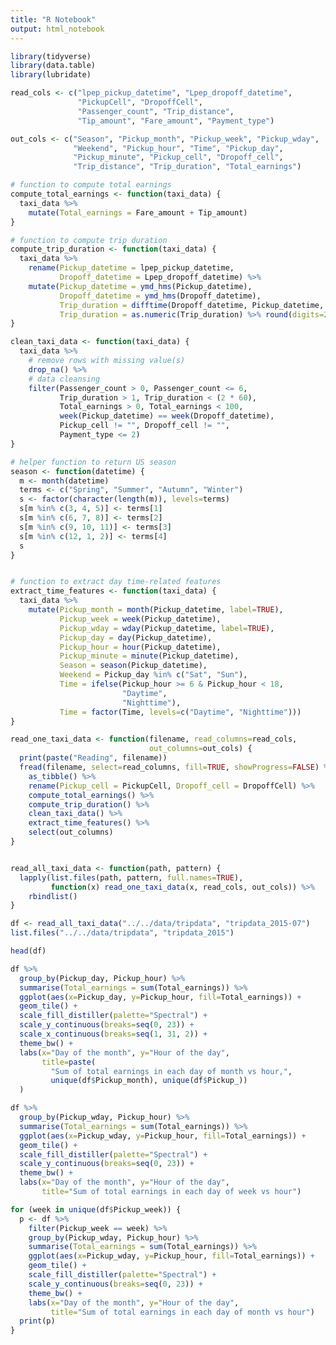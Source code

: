 ```yaml
---
title: "R Notebook"
output: html_notebook
---
```


```r
library(tidyverse)
library(data.table)
library(lubridate)
```


```r
read_cols <- c("lpep_pickup_datetime", "Lpep_dropoff_datetime", 
               "PickupCell", "DropoffCell",
               "Passenger_count", "Trip_distance", 
               "Tip_amount", "Fare_amount", "Payment_type")

out_cols <- c("Season", "Pickup_month", "Pickup_week", "Pickup_wday", 
              "Weekend", "Pickup_hour", "Time", "Pickup_day", 
              "Pickup_minute", "Pickup_cell", "Dropoff_cell",
              "Trip_distance", "Trip_duration", "Total_earnings")

# function to compute total earnings
compute_total_earnings <- function(taxi_data) {
  taxi_data %>%
    mutate(Total_earnings = Fare_amount + Tip_amount)
}

# function to compute trip duration
compute_trip_duration <- function(taxi_data) {
  taxi_data %>%
    rename(Pickup_datetime = lpep_pickup_datetime,
           Dropoff_datetime = Lpep_dropoff_datetime) %>%
    mutate(Pickup_datetime = ymd_hms(Pickup_datetime),
           Dropoff_datetime = ymd_hms(Dropoff_datetime),
           Trip_duration = difftime(Dropoff_datetime, Pickup_datetime, units="mins"),
           Trip_duration = as.numeric(Trip_duration) %>% round(digits=2))
}

clean_taxi_data <- function(taxi_data) {
  taxi_data %>%
    # remove rows with missing value(s)
    drop_na() %>%
    # data cleansing
    filter(Passenger_count > 0, Passenger_count <= 6,
           Trip_duration > 1, Trip_duration < (2 * 60),
           Total_earnings > 0, Total_earnings < 100,
           week(Pickup_datetime) == week(Dropoff_datetime),
           Pickup_cell != "", Dropoff_cell != "",
           Payment_type <= 2)
}

# helper function to return US season
season <- function(datetime) {
  m <- month(datetime)
  terms <- c("Spring", "Summer", "Autumn", "Winter")
  s <- factor(character(length(m)), levels=terms)
  s[m %in% c(3, 4, 5)] <- terms[1]
  s[m %in% c(6, 7, 8)] <- terms[2]
  s[m %in% c(9, 10, 11)] <- terms[3]
  s[m %in% c(12, 1, 2)] <- terms[4]
  s
}


# function to extract day time-related features
extract_time_features <- function(taxi_data) {
  taxi_data %>%
    mutate(Pickup_month = month(Pickup_datetime, label=TRUE),
           Pickup_week = week(Pickup_datetime),
           Pickup_wday = wday(Pickup_datetime, label=TRUE),
           Pickup_day = day(Pickup_datetime),
           Pickup_hour = hour(Pickup_datetime),
           Pickup_minute = minute(Pickup_datetime),
           Season = season(Pickup_datetime),
           Weekend = Pickup_day %in% c("Sat", "Sun"),
           Time = ifelse(Pickup_hour >= 6 & Pickup_hour < 18,
                         "Daytime",
                         "Nighttime"),
           Time = factor(Time, levels=c("Daytime", "Nighttime")))
}

read_one_taxi_data <- function(filename, read_columns=read_cols,
                               out_columns=out_cols) {
  print(paste("Reading", filename))
  fread(filename, select=read_columns, fill=TRUE, showProgress=FALSE) %>%
    as_tibble() %>%
    rename(Pickup_cell = PickupCell, Dropoff_cell = DropoffCell) %>%
    compute_total_earnings() %>%
    compute_trip_duration() %>%
    clean_taxi_data() %>%
    extract_time_features() %>%
    select(out_columns)
}


read_all_taxi_data <- function(path, pattern) {
  lapply(list.files(path, pattern, full.names=TRUE), 
         function(x) read_one_taxi_data(x, read_cols, out_cols)) %>%
    rbindlist()
}
```



```r
df <- read_all_taxi_data("../../data/tripdata", "tripdata_2015-07")
list.files("../../data/tripdata", "tripdata_2015")
```

```r
head(df)
```


```r

df %>%
  group_by(Pickup_day, Pickup_hour) %>%
  summarise(Total_earnings = sum(Total_earnings)) %>%
  ggplot(aes(x=Pickup_day, y=Pickup_hour, fill=Total_earnings)) +
  geom_tile() +
  scale_fill_distiller(palette="Spectral") +
  scale_y_continuous(breaks=seq(0, 23)) +
  scale_x_continuous(breaks=seq(1, 31, 2)) +
  theme_bw() +
  labs(x="Day of the month", y="Hour of the day",
       title=paste(
         "Sum of total earnings in each day of month vs hour,",
         unique(df$Pickup_month), unique(df$Pickup_))
  )
```

```r
df %>%
  group_by(Pickup_wday, Pickup_hour) %>%
  summarise(Total_earnings = sum(Total_earnings)) %>%
  ggplot(aes(x=Pickup_wday, y=Pickup_hour, fill=Total_earnings)) +
  geom_tile() +
  scale_fill_distiller(palette="Spectral") +
  scale_y_continuous(breaks=seq(0, 23)) +
  theme_bw() +
  labs(x="Day of the month", y="Hour of the day",
       title="Sum of total earnings in each day of week vs hour")
```


```r
for (week in unique(df$Pickup_week)) {
  p <- df %>%
    filter(Pickup_week == week) %>%
    group_by(Pickup_wday, Pickup_hour) %>%
    summarise(Total_earnings = sum(Total_earnings)) %>%
    ggplot(aes(x=Pickup_wday, y=Pickup_hour, fill=Total_earnings)) +
    geom_tile() +
    scale_fill_distiller(palette="Spectral") +
    scale_y_continuous(breaks=seq(0, 23)) +
    theme_bw() +
    labs(x="Day of the month", y="Hour of the day",
         title="Sum of total earnings in each day of month vs hour")
  print(p)
}
  
```

